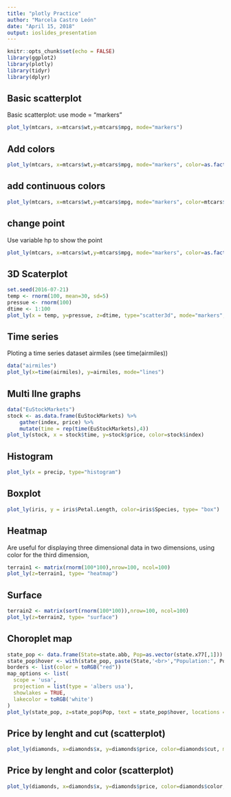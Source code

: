 ```yaml
---
title: "plotly Practice"
author: "Marcela Castro León"
date: "April 15, 2018"
output: ioslides_presentation
---
```


```r
knitr::opts_chunk$set(echo = FALSE)
library(ggplot2)
library(plotly)
library(tidyr)
library(dplyr)

```

## Basic scatterplot

Basic scatterplot: use mode = "markers"

```r
plot_ly(mtcars, x=mtcars$wt,y=mtcars$mpg, mode="markers")
```

## Add colors

```r
plot_ly(mtcars, x=mtcars$wt,y=mtcars$mpg, mode="markers", color=as.factor(mtcars$cyl))
```

## add continuous colors

```r
plot_ly(mtcars, x=mtcars$wt,y=mtcars$mpg, mode="markers", color=mtcars$disp)
```

## change point 

Use variable hp to show the point
```r
plot_ly(mtcars, x=mtcars$wt,y=mtcars$mpg, mode="markers", color=as.factor(mtcars$cyl),size=mtcars$hp)
```

## 3D Scaterplot

```r
set.seed(2016-07-21)
temp <- rnorm(100, mean=30, sd=5)
pressue <- rnorm(100)
dtime <- 1:100
plot_ly(x = temp, y=pressue, z=dtime, type="scatter3d", mode="markers", color=temp)
```

## Time series

Ploting a time series dataset airmiles (see time(airmiles)) 
```r
data("airmiles")
plot_ly(x=time(airmiles), y=airmiles, mode="lines")
```

## Multi lIne graphs

```r
data("EuStockMarkets")
stock <- as.data.frame(EuStockMarkets) %>% 
    gather(index, price) %>% 
    mutate(time = rep(time(EuStockMarkets),4))
plot_ly(stock, x = stock$time, y=stock$price, color=stock$index)
```

## Histogram

```r
plot_ly(x = precip, type="histogram")
```

## Boxplot

```r
plot_ly(iris, y = iris$Petal.Length, color=iris$Species, type= "box")
```

## Heatmap
Are useful for displaying three dimensional data in two dimensions, 
using color for the third dimension,
```r
terrain1 <- matrix(rnorm(100*100),nrow=100, ncol=100)
plot_ly(z=terrain1, type= "heatmap")
```


## Surface 

```r
terrain2 <- matrix(sort(rnorm(100*100)),nrow=100, ncol=100)
plot_ly(z=terrain2, type= "surface")
```


## Choroplet map

```r
state_pop <- data.frame(State=state.abb, Pop=as.vector(state.x77[,1]))
state_pop$hover <- with(state_pop, paste(State,'<br>',"Population:", Pop))
borders <- list(color = toRGB("red"))
map_options <- list(
  scope = 'usa',
  projection = list(type = 'albers usa'),
  showlakes = TRUE,
  lakecolor = toRGB('white')
)
plot_ly(state_pop, z=state_pop$Pop, text = state_pop$hover, locations = state_pop$State, type= 'choropleth', locationmode = 'USA states', color=state_pop$Pop, colors= 'Blues', marker=list(line=borders)) %>% layout(title='US Population in 1975', geo=map_options)
```



## Price by lenght and cut (scatterplot)

```r
plot_ly(diamonds, x=diamonds$x, y=diamonds$price, color=diamonds$cut, mode="markers")
```

## Price by lenght and color (scatterplot)

```r
plot_ly(diamonds, x=diamonds$x, y=diamonds$price, color=diamonds$color,mode="markers")
```

